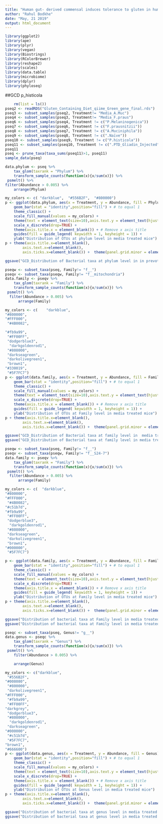 ---
title: "Human gut- derived commensal induces tolerance to gluten in humanized micet"
author: "Rahul Bodkhe"
date: "May, 21 2019"
output: html_document
---

```{r}
library(ggplot2)
library(ape)
library(plyr)
library(vegan)
library(Biostrings)
library(RColorBrewer)
library(reshape2)
library(scales)
library(data.table)
library(microbiome)
library(dplyr)
library(phyloseq)

```
##GCD p_histicola
```{r}
	rm(list = ls())
pseq2 <- readRDS("Gluten_Containing_Diet_qiime_Green_gene_final.rds")
pseq3 <- subset_samples(pseq2, Treatment!= "Media_A.Muc")
pseq4 <- subset_samples(pseq3, Treatment!= "Media_F.praus")
pseq6 <- subset_samples(pseq4, Treatment != c("P.Melaninogenica"))
pseq7 <- subset_samples(pseq6, Treatment != c("F.prausnitzii"))
pseq8 <- subset_samples(pseq7, Treatment != c("A.Muciniphila"))
pseq9 <- subset_samples(pseq8, Treatment != c(".Naïve"))
pseq10 <- subset_samples(pseq9, Treatment != c("P.histicola"))
pseq11 <- subset_samples(pseq10, Treatment != c(".PTD_Gliadin_Injected"))
pseq11
pseq <- prune_taxa(taxa_sums(pseq11)>1, pseq11)
sample_data(pseq)
```
```{r}
data.phylum <- pseq %>%
    tax_glom(taxrank = "Phylum") %>% 
    transform_sample_counts(function(x){x/sum(x)}) %>%
 psmelt() %>% 
filter(Abundance > 0.005) %>%
    arrange(Phylum)

```
```{r}
my_colors <- c( "darkblue",  "#556B2F",  "#800000")
p <- ggplot(data.phylum, aes(x = Treatment, y = Abundance, fill = Phylum)) +
    geom_bar(stat = "identity",position="fill") + # to equal 1
    theme_classic() +
    scale_fill_manual(values = my_colors) +
    theme(text = element_text(size=10),axis.text.y = element_text(hjust=1)) +
    scale_x_discrete(drop=TRUE) +
    theme(axis.title.x = element_blank()) + # Remove x axis title
    guides(fill = guide_legend( keywidth = 1, keyheight = 1)) +
    ylab("Distribution of OTUs at phylum level in media treated mice") 
p + theme(axis.title.x=element_blank(),
        axis.text.x=element_blank(),
        axis.ticks.x=element_blank()) +  theme(panel.grid.minor = element_blank(), panel.grid.major = element_blank()) + facet_grid(cols =  vars(Time_of_sampling))

ggsave("GCD_Distribution of Bacterial taxa at phylum level in in prevotella media mice.tiff", height = 4, width = 5)
```
```{r}
pseqw <- subset_taxa(pseq, Family!= "f__")
pseqv <- subset_taxa(pseqw, Family!= "f__mitochondria")
data.family <- pseqv %>%
    tax_glom(taxrank = "Family") %>% 
    transform_sample_counts(function(x){x/sum(x)}) %>%
 psmelt() %>% 
  filter(Abundance > 0.005) %>%
      arrange(Family)
```

```{r}
my_colors <- c(    "darkblue",
"#800000",
"#FFF000",
 "#4B0082",

"#fb9a99",
 "#FF00FF",
 "dodgerblue3",
  "darkgoldenrod1",
 "#808000",
 "darkseagreen",
 "darkolivegreen1",
 "brown1",
"#330019",
 "#5F7FC7")
p <- ggplot(data.family, aes(x = Treatment, y = Abundance, fill = Family)) +
    geom_bar(stat = "identity",position="fill") + # to equal 1
    theme_classic() +
    scale_fill_manual(values = my_colors) +
    theme(text = element_text(size=10),axis.text.y = element_text(hjust=1)) +
    scale_x_discrete(drop=TRUE) +
    theme(axis.title.x = element_blank()) + # Remove x axis title
    guides(fill = guide_legend( keywidth = 1, keyheight = 1)) +
    ylab("Distribution of OTUs at Family level in media treated mice") 
p + theme(axis.title.x=element_blank(),
        axis.text.x=element_blank(),
        axis.ticks.x=element_blank()) +  theme(panel.grid.minor = element_blank(), panel.grid.major = element_blank()) + facet_grid(cols =  vars(Time_of_sampling))

ggsave("GCD_Distribution of Bacterial taxa at family level in  media treated mice.tiff", height = 4, width = 5)
ggsave("GCD_Distribution of Bacterial taxa at family level in media treated mice.pdf", height = 4, width = 5)


```
```{r}

pseqw <- subset_taxa(pseq, Family!= "f__")
pseqv <- subset_taxa(pseqw, Family!= "f__S24-7")
data.family <- pseqv %>%
    tax_glom(taxrank = "Family") %>% 
    transform_sample_counts(function(x){x/sum(x)}) %>%
 psmelt() %>% 
  filter(Abundance > 0.005) %>%
      arrange(Family)

```

```{r}
my_colors <- c(  "darkblue",
"#800000",
"#FFF000",
 "#4B0082",
"#c51b7d",
"#fb9a99",
 "#FF00FF",
 "dodgerblue3",
  "darkgoldenrod1",
 "#808000",
 "darkseagreen",
 "darkolivegreen1",
 "brown1",
"#000000",
 "#5F7FC7")

p <- ggplot(data.family, aes(x = Treatment, y = Abundance, fill = Family)) +
    geom_bar(stat = "identity",position="fill") + # to equal 1
    theme_classic() +
    scale_fill_manual(values = my_colors) +
    theme(text = element_text(size=10),axis.text.y = element_text(hjust=1)) +
    scale_x_discrete(drop=TRUE) +
    theme(axis.title.x = element_blank()) + # Remove x axis title
    guides(fill = guide_legend( keywidth = 1, keyheight = 1)) +
    ylab("Distribution of OTUs at Family level in media treated mice") 
p + theme(axis.title.x=element_blank(),
        axis.text.x=element_blank(),
        axis.ticks.x=element_blank()) +  theme(panel.grid.minor = element_blank(), panel.grid.major = element_blank()) + facet_grid(cols =  vars(Time_of_sampling))

ggsave("Distribution of bacterial taxa at Family level in media treated mice.tiff", height = 4, width = 5)
ggsave("Distribution of bacterial taxa at Family level in media treated mice.pdf", height = 4, width = 5)

```
```{r}
pseqc <- subset_taxa(pseq, Genus!= "g__")
data.genus <- pseqc %>%
    tax_glom(taxrank = "Genus") %>% 
    transform_sample_counts(function(x){x/sum(x)}) %>%
 psmelt() %>% 
    filter(Abundance > 0.005) %>%

    arrange(Genus)
```

```{r}
my_colors <- c("darkblue",
 "#556B2F",
"#008080",
 "#800000",
 "darkolivegreen1",
"#FFF000",
 "#fb9a99",
 "#FF00FF",
"darkgrey",
 "dodgerblue3",
 "#808000",
  "darkgoldenrod1",
 "darkseagreen",
"#000000",
 "#c51b7d",
 "#5F7FC7",
"brown1",
"#666600")
p <- ggplot(data.genus, aes(x = Treatment, y = Abundance, fill = Genus)) +
    geom_bar(stat = "identity",position="fill") + # to equal 1
    theme_classic() +
    scale_fill_manual(values = my_colors) +
    theme(text = element_text(size=10),axis.text.y = element_text(hjust=1)) +
    scale_x_discrete(drop=TRUE) +
    theme(axis.title.x = element_blank()) + # Remove x axis title
    guides(fill = guide_legend( keywidth = 1, keyheight = 1)) +
    ylab("Distribution of OTUs at Genus level in media treated mice") 
p + theme(axis.title.x=element_blank(),
        axis.text.x=element_blank(),
        axis.ticks.x=element_blank()) +  theme(panel.grid.minor = element_blank(), panel.grid.major = element_blank()) + facet_grid(cols =  vars(Time_of_sampling))

ggsave("Distribution of bacterial taxa at genus level in media treated mice.tiff", height = 4, width = 5)
ggsave("Distribution of bacterial taxa at genus level in media treated mice.pdf", height = 4, width = 5)
```